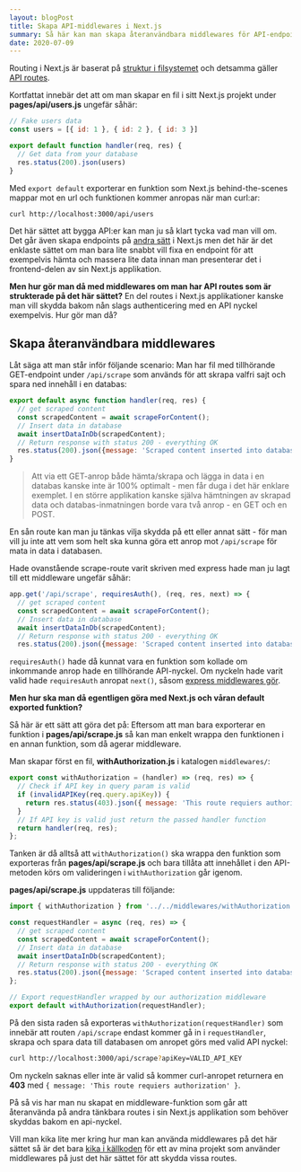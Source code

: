 ```yaml
---
layout: blogPost
title: Skapa API-middlewares i Next.js
summary: Så här kan man skapa återanvändbara middlewares för API-endpoints i Next.js
date: 2020-07-09
---
```


Routing i Next.js är baserat på [struktur i filsystemet](https://nextjs.org/docs/routing/introduction) och detsamma gäller [API routes](https://nextjs.org/docs/api-routes/introduction).

Kortfattat innebär det att om man skapar en fil i sitt Next.js projekt under **pages/api/users.js** ungefär såhär:


```js:pages/api/users.js
// Fake users data
const users = [{ id: 1 }, { id: 2 }, { id: 3 }]

export default function handler(req, res) {
  // Get data from your database
  res.status(200).json(users)
}
```

Med `export default` exporterar en funktion som Next.js behind-the-scenes mappar mot en url och funktionen kommer anropas när man curl:ar:

```bash
curl http://localhost:3000/api/users
```

Det här sättet att bygga API:er kan man ju så klart tycka vad man vill om.
Det går även skapa endpoints på [andra sätt](https://nextjs.org/docs/advanced-features/custom-server) i Next.js men det här är det enklaste sättet om man bara lite snabbt vill fixa en endpoint för att exempelvis hämta och massera lite data innan man presenterar det i frontend-delen av sin Next.js applikation.

**Men hur gör man då med middlewares om man har API routes som är strukterade på det här sättet?** En del routes i Next.js applikationer kanske man vill skydda bakom nån slags authenticering med en API nyckel exempelvis. Hur gör man då?

## Skapa återanvändbara middlewares

Låt säga att man står inför följande scenario: Man har fil med tillhörande GET-endpoint under `/api/scrape` som används för att skrapa valfri sajt och spara ned innehåll i en databas:

```js:pages/api/scrape.js
export default async function handler(req, res) {
  // get scraped content
  const scrapedContent = await scrapeForContent();
  // Insert data in database
  await insertDataInDb(scrapedContent);
  // Return response with status 200 - everything OK
  res.status(200).json({message: 'Scraped content inserted into database'});
}
```

> Att via ett GET-anrop både hämta/skrapa och lägga in data i en databas kanske inte är 100% optimalt - men får duga i det här enklare exemplet.
I en större applikation kanske själva hämtningen av skrapad data och databas-inmatningen borde vara två anrop - en GET och en POST.

En sån route kan man ju tänkas vilja skydda på ett eller annat sätt - för man vill ju inte att vem som helt ska kunna göra ett anrop mot `/api/scrape` för mata in data i databasen.

Hade ovanstående scrape-route varit skriven med express hade man ju lagt till ett middleware ungefär såhär:

```js
app.get('/api/scrape', requiresAuth(), (req, res, next) => {
  // get scraped content
  const scrapedContent = await scrapeForContent();
  // Insert data in database
  await insertDataInDb(scrapedContent);
  // Return response with status 200 - everything OK
  res.status(200).json({message: 'Scraped content inserted into database'});
```

`requiresAuth()` hade då kunnat vara en funktion som kollade om inkommande anrop hade en tillhörande API-nyckel. Om nyckeln hade varit valid hade `requiresAuth` anropat `next()`, såsom [express middlewares gör](https://expressjs.com/en/guide/using-middleware.html).

**Men hur ska man då egentligen göra med Next.js och våran default exported funktion?**

Så här är ett sätt att göra det på: Eftersom att man bara exporterar en funktion i **pages/api/scrape.js** så kan man enkelt wrappa den funktionen i en annan funktion, som då agerar middleware.

Man skapar först en fil, **withAuthorization.js** i katalogen `middlewares/`:

```js:middlewares/withAuthorization.js
export const withAuthorization = (handler) => (req, res) => {
  // Check if API key in query param is valid
  if (invalidAPIKey(req.query.apiKey)) {
    return res.status(403).json({ message: 'This route requiers authorization' });
  }
  // If API key is valid just return the passed handler function
  return handler(req, res);
};
```

Tanken är då alltså att `withAuthorization()` ska wrappa den funktion som exporteras från **pages/api/scrape.js** och bara tillåta att innehållet i den API-metoden körs om valideringen i `withAuthorization` går igenom.

**pages/api/scrape.js** uppdateras till följande:

```js{12,13}:pages/api/scrape.js
import { withAuthorization } from '../../middlewares/withAuthorization';

const requestHandler = async (req, res) => {
  // get scraped content
  const scrapedContent = await scrapeForContent();
  // Insert data in database
  await insertDataInDb(scrapedContent);
  // Return response with status 200 - everything OK
  res.status(200).json({message: 'Scraped content inserted into database'});
};

// Export requestHandler wrapped by our authorization middleware
export default withAuthorization(requestHandler);
```

På den sista raden så exporteras `withAuthorization(requestHandler)` som innebär att routen `/api/scrape` endast kommer gå in i `requestHandler`, skrapa och spara data till databasen om anropet görs med valid API nyckel:

```bash
curl http://localhost:3000/api/scrape?apiKey=VALID_API_KEY
```

Om nyckeln saknas eller inte är valid så kommer curl-anropet returnera en **403** med `{ message: 'This route requiers authorization' }`.

På så vis har man nu skapat en middleware-funktion som går att återanvända på andra tänkbara routes i sin Next.js applikation som behöver skyddas bakom en api-nyckel.

Vill man kika lite mer kring hur man kan använda middlewares på det här sättet så är det bara [kika i källkoden](https://github.com/danielv14/aftonbladet-checkr-next/tree/master/src/middlewares) för ett av mina projekt som använder middlewares på just det här sättet för att skydda vissa routes.